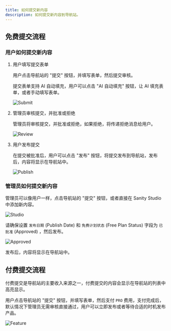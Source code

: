 ```yaml
---
title: 如何提交新内容
description: 如何提交新内容到导航站。
---
```



## 免费提交流程

### 用户如何提交新内容

<Steps>

1. 用户填写提交表单

    用户点击导航站的 "提交" 按钮，并填写表单，然后提交审核。

    <Aside type="tip">
        提交表单支持 AI 自动填充，用户可以点击 "AI 自动填充" 按钮，让 AI 填充表单，或者手动填写表单。
    </Aside>

    ![Submit](../../../../assets/images/guide-submission-user.png)

2. 管理员审核提交，并批准或拒绝

    管理员将审核提交，并批准或拒绝，如果拒绝，将传递拒绝消息给用户。

    ![Review](../../../../assets/images/guide-submission-review.png)

3. 用户发布提交

    在提交被批准后，用户可以点击 "发布" 按钮，将提交发布到导航站，发布后，内容将显示在导航站中。

    ![Publish](../../../../assets/images/guide-submission-publish.png)

</Steps>

### 管理员如何提交新内容

管理员可以像用户一样，点击导航站的 "提交" 按钮，或者直接在 Sanity Studio 中添加新内容。

![Studio](../../../../assets/images/guide-submission-admin.png)

请确保设置 `发布日期` (Publish Date) 和 `免费计划状态` (Free Plan Status) 字段为 `已批准` (Approved) ，然后发布。

![Approved](../../../../assets/images/guide-submission-approved.png)

发布后，内容将显示在导航站中。

## 付费提交流程

付费提交是导航站的主要收入来源之一，付费提交的内容会显示在导航站的列表中高亮显示。

用户点击导航站的 "提交" 按钮，并填写表单，然后支付 `PRO` 费用，支付完成后，默认情况下管理员无需审核直接通过，用户可以立即发布或者等待合适的时机发布产品。

![Feature](../../../../assets/images/guide-payment-feature.png)
